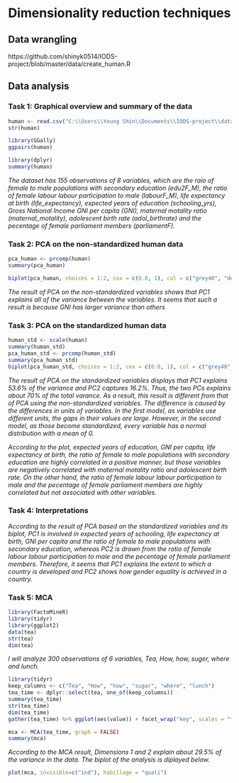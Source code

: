 # Dimensionality reduction techniques #

## Data wrangling ##

https://github.com/shinyk0514/IODS-project/blob/master/data/create_human.R


## Data analysis ##

### Task 1: Graphical overview and summary of the data ###

```r
human <- read.csv("C:\\Users\\Young Shin\\Documents\\IODS-project\\data\\human.csv")
str(human)

library(GGally)
ggpairs(human)

library(dplyr)
summary(human)
```
*The dataset has 155 observations of 8 variables, which are the raio of female to male populations with secondary education (edu2F_M), the ratio of female labour labour participation to male (labourF_M), life expectancy at birth (life_expectancy), expected years of education (schooling_yrs), Gross National Income GNI per capita (GNI), maternal motality ratio (maternal_motality), adolescent birth rate (adol_birthrate) and the pecentage of female parliament members (parliamentF).* 



### Task 2: PCA on the non-standardized human data ###
```r
pca_human <- prcomp(human)
summary(pca_human)

biplot(pca_human, choices = 1:2, cex = c(0.8, 1), col = c("grey40", "deeppink2"))
```
*The result of PCA on the non-standardized variables shows that PC1 explains all of the variance between the variables. It seems that such a result is because GNI has larger variance than others*


### Task 3: PCA on the standardized human data ###
```r
human_std <- scale(human)
summary(human_std)
pca_human_std <- prcomp(human_std)
summary(pca_human_std)
biplot(pca_human_std, choices = 1:2, cex = c(0.8, 1), col = c("grey40", "deeppink2"))
```
*The result of PCA on the standardized variables displays that PC1 explains 53.6% of the variance and PC2 captures 16.2%. Thus, the two PCs explains about 70% of the total varance. As a result, this result is different from that of PCA using the non-standardized variables. The difference is caused by the differences in units of variables. In the first model, as variables use different units, the gaps in their values are large. However, in the second model, as those become standardized, every variable has a normal distribution with a mean of 0.*

*According to the plot, expected years of education, GNI per capita, life expectancy at birth, the ratio of female to male populations with secondary education are highly correlated in a positive manner, but those variables are negatively correlated with maternal motality ratio and adolescent birth rate. On the other hand, the ratio of female labour labour participation to male and the pecentage of female parliament members are highly correlated but not associated with other variables.* 


### Task 4: Interpretations ###
*According to the result of PCA based on the standardized variables and its biplot, PC1 is involved in expected years of schooling, life expectancy at birth, GNI per capita and the ratio of female to male populations with secondary education, whereas PC2 is drawn from the ratio of female labour labour participation to male and the pecentage of female parliament members. Therefore, it seems that PC1 explains the extent to which a country is developed and PC2 shows how gender equality is achieved in a country.*


### Task 5: MCA ###
```r
library(FactoMineR)
library(tidyr)
library(ggplot2)
data(tea)
str(tea)
dim(tea)
```

*I will analyze 300 observations of 6 variables, Tea, How, how, suger, where and lunch.*
```r
library(tidyr)
keep_columns <- c("Tea", "How", "how", "sugar", "where", "lunch")
tea_time <- dplyr::select(tea, one_of(keep_columns))
summary(tea_time)
str(tea_time)
dim(tea_time)
gather(tea_time) %>% ggplot(aes(value)) + facet_wrap("key", scales = "free") + geom_bar() + theme(axis.text.x = element_text(angle = 45, hjust = 1, size = 8))
```

```r
mca <- MCA(tea_time, graph = FALSE)
summary(mca)

```
*According to the MCA result, Dimensions 1 and 2 explain about 29.5% of the variance in the data. The biplot of the analysis is diplayed below.*

```r
plot(mca, invisible=c("ind"), habillage = "quali")
```

